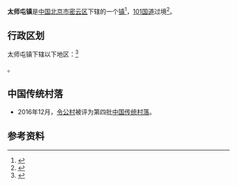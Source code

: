 {{中国乡级行政区
|景观照片文件名 = 
|景观照片描述 = 
|汉语拼音 = 
|其他语言 = 
|其他语言名称 = 
|旧称 = 
|地名出处 = 
|位置图文件名 = 
|位置图描述 = 
|自定义图片= 
|建置时间 = 
|政府驻地 = 
|毗邻 = 
|总面积 = 202平方千米
|总人口 = 
|总人口年份 = 
|户籍人口 = 3.66万
|户籍人口年份 = 
|常住人口 = 
|常住人口年份 = 
|人口密度 = 
|GDP = 
|GDP年份 = 
|邮政编码 = 101500
|电话区号 = 10
|官方网站 = 
|网站名称 = 
|11/02/28/107/000}}
'''太师屯镇'''是[[中华人民共和国|中国]][[北京市|北京市]][[密云区|密云区]]下辖的一个[[镇|镇]]<ref>{{PRC admin/ref sgc|{{PRC admin/parent|11/02/28/107/000}}}}</ref>，[[101国道|101国道]]过境<ref>{{Cite web |url=http://www.chinaquhua.cn/beijing/ |title=太师屯镇 |access-date=2011-08-10 |archive-date=2011-08-10 |archive-url=https://web.archive.org/web/20110810192804/http://www.chinaquhua.cn/beijing/ |dead-url=yes }}</ref>。

==行政区划==
太师屯镇下辖以下地区：<ref>{{PRC admin/ref sgc|11/02/28/107/000}}</ref>

{{PRC admin/children|11/02/28/107/000}}。

==中国传统村落==
* 2016年12月，[[令公村|令公村]]被评为第四批[[中国传统村落|中国传统村落]]。

==参考资料==
{{Reflist}}

{{PRC admin/navcat|11/02/28/107/000}}